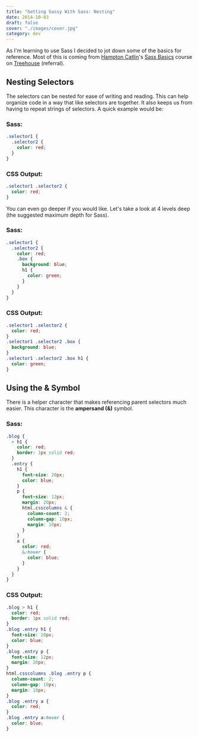 ```yaml
---
title: "Getting Sassy With Sass: Nesting"
date: 2014-10-03
draft: false
cover: "./images/cover.jpg"
category: dev
---
```


As I'm learning to use Sass I decided to jot down some of the basics for reference. Most of this is coming from [Hampton Catlin](http://www.hamptoncatlin.com/)'s [Sass Basics](http://teamtreehouse.com/library/sass-basics) course on [Treehouse](http://referrals.trhou.se/joelmturner) (referral).

## Nesting Selectors

The selectors can be nested for ease of writing and reading. This can help organize code in a way that like selectors are together. It also keeps us from having to repeat strings of selectors. A quick example would be:

### Sass:

```scss
.selector1 {
  .selector2 {
    color: red;
  }
}
```

### CSS Output:

```css
.selector1 .selector2 {
  color: red;
}
```

You can even go deeper if you would like. Let's take a look at 4 levels deep (the suggested maximum depth for Sass).

### Sass:

```scss
.selector1 {
  .selector2 {
    color: red;
    .box {
      background: blue;
      h1 {
        color: green;
      }
    }
  }
}
```

### CSS Output:

```css
.selector1 .selector2 {
  color: red;
}
.selector1 .selector2 .box {
  background: blue;
}
.selector1 .selector2 .box h1 {
  color: green;
}
```

## Using the & Symbol

There is a helper character that makes referencing parent selectors much easier. This character is the **ampersand (&)** symbol.

### Sass:

```scss
.blog {
  > h1 {
    color: red;
    border: 1px solid red;
  }
  .entry {
    h1 {
      font-size: 20px;
      color: blue;
    }
    p {
      font-size: 12px;
      margin: 20px;
      html.csscolumns & {
        column-count: 2;
        column-gap: 10px;
        margin: 10px;
      }
    }
    a {
      color: red;
      &:hover {
        color: blue;
      }
    }
  }
}
```

### CSS Output:

```css
.blog > h1 {
  color: red;
  border: 1px solid red;
}
.blog .entry h1 {
  font-size: 20px;
  color: blue;
}
.blog .entry p {
  font-size: 12px;
  margin: 20px;
}
html.csscolumns .blog .entry p {
  column-count: 2;
  column-gap: 10px;
  margin: 10px;
}
.blog .entry a {
  color: red;
}
.blog .entry a:hover {
  color: blue;
}
```
